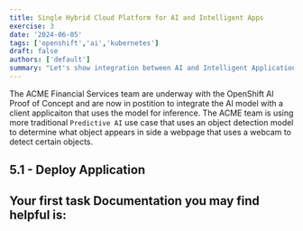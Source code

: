 ```yaml
---
title: Single Hybrid Cloud Platform for AI and Intelligent Apps
exercise: 3
date: '2024-06-05'
tags: ['openshift','ai','kubernetes']
draft: false
authors: ['default']
summary: "Let's show integration between AI and Intelligent Application workloads, and the effieciencies acheived by using one platform for both"
---
```


The ACME Financial Services team are underway with the OpenShift AI Proof of Concept and are now in postition to integrate the AI model with a client applicaiton that uses the model for inference.
The ACME team is using more traditional `Predictive AI` use case that uses an object detection model to determine what object appears in side a webpage that uses a webcam to detect certain objects.

## 5.1 - Deploy Application
Your first task 
Documentation you may find helpful is:
- 